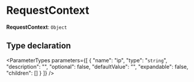 
# RequestContext

 **RequestContext**: `Object`

## Type declaration

<ParameterTypes parameters={[
  {
    "name": "ip",
    "type": "`string`",
    "description": "",
    "optional": false,
    "defaultValue": "",
    "expandable": false,
    "children": []
  }
]} />
